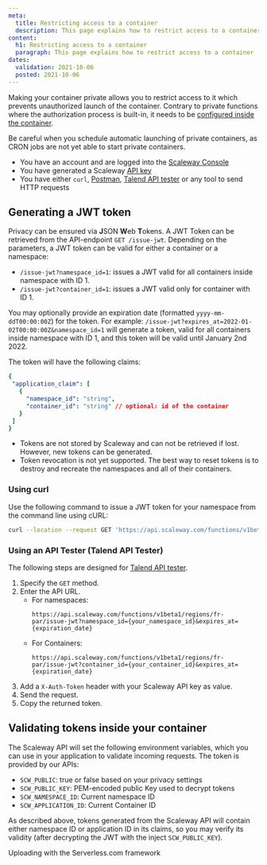 ```yaml
---
meta:
  title: Restricting access to a container
  description: This page explains how to restrict access to a container
content:
  h1: Restricting access to a container
  paragraph: This page explains how to restrict access to a container
dates:
  validation: 2021-10-06
  posted: 2021-10-06
---
```


Making your container private allows you to restrict access to it which prevents unauthorized launch of the container. Contrary to private functions where the authorization process is built-in, it needs to be [configured inside the container](#validating-tokens-inside-your-container).

<Message type="important">

Be careful when you schedule automatic launching of private containers, as CRON jobs are not yet able to start private containers.

</Message>


<Message type="requirement">

  - You have an account and are logged into the [Scaleway Console](https://console.scaleway.com)
  - You have generated a Scaleway [API key](https://www.scaleway.com/en/docs/console/my-project/how-to/generate-api-key/)
  - You have either `curl`, [Postman](https://www.postman.com/), [Talend API tester](https://chrome.google.com/webstore/detail/talend-api-tester-free-ed/aejoelaoggembcahagimdiliamlcdmfm) or any tool to send HTTP requests

</Message>

## Generating a JWT token

Privacy can be ensured via **J**SON **W**eb **T**okens. A JWT Token can be retrieved from the API-endpoint `GET /issue-jwt`. Depending on the parameters, a JWT token can be valid for either a container or a namespace:

* `/issue-jwt?namespace_id=1`: issues a JWT valid for all containers inside namespace with ID 1.
* `/issue-jwt?container_id=1`: issues a JWT valid only for container with ID 1.

<Message type="tip">

You may optionally provide an expiration date (formatted `yyyy-mm-ddT00:00:00Z`) for the token. 
For example: `/issue-jwt?expires_at=2022-01-02T00:00:00Z&namespace_id=1` will generate a token, valid for all containers inside namespace with ID 1, and this token will be valid until January 2nd 2022.

</Message>

The token will have the following claims:

```yaml
{
 "application_claim": [
   {
     "namespace_id": "string",
     "container_id": "string" // optional: id of the container
   }
 ]
}
```

<Message type="important">

* Tokens are not stored by Scaleway and can not be retrieved if lost. However, new tokens can be generated.
* Token revocation is not yet supported. The best way to reset tokens is to destroy and recreate the namespaces and all of their containers.

</Message>

### Using curl

Use the following command to issue a JWT token for your namespace from the command line using cURL: 

```sh
curl --location --request GET 'https://api.scaleway.com/functions/v1beta1/regions/fr-par/issue-jwt?namespace_id={your_namespace_id}&expires_at=2022-06-22T00%3A00%3A00Z' --header 'X-Auth-Token: {your_scaleway_API_key'}
```

### Using an API Tester (Talend API Tester)

The following steps are designed for [Talend API tester](https://chrome.google.com/webstore/detail/talend-api-tester-free-ed/aejoelaoggembcahagimdiliamlcdmfm). 

1. Specify the `GET` method.
2. Enter the API URL. 
    * For namespaces:
      ```
      https://api.scaleway.com/functions/v1beta1/regions/fr-par/issue-jwt?namespace_id={your_namespace_id}&expires_at={expiration_date}
      ```
    * For Containers:
      ```
      https://api.scaleway.com/functions/v1beta1/regions/fr-par/issue-jwt?container_id={your_container_id}&expires_at={expiration_date}
      ```
3. Add a `X-Auth-Token` header with your Scaleway API key as value.
4. Send the request.
5. Copy the returned token.

<Lightbox src="scaleway-talend-container.png" alt="" />

## Validating tokens inside your container

The Scaleway API will set the following environment variables, which you can use in your application to validate incoming requests. The token is provided by our APIs:

* `SCW_PUBLIC`: true or false based on your privacy settings
* `SCW_PUBLIC_KEY`: PEM-encoded public Key used to decrypt tokens
* `SCW_NAMESPACE_ID`: Current namespace ID
* `SCW_APPLICATION_ID`: Current Container ID

As described above, tokens generated from the Scaleway API will contain either namespace ID  or application ID in its claims, so you may verify its validity (after decrypting the JWT with the inject `SCW_PUBLIC_KEY`).

<Navigation title="See Also">
  <NextButton to="/compute/containers/api-cli/cont-uploading-with-serverless-framework/">Uploading with the Serverless.com framework</NextButton>
</Navigation>